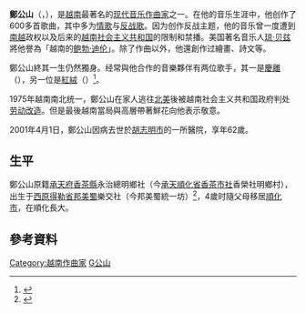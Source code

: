 {{Infobox musical artist
| Name = 鄭公山
| Img = 
| Img_capt = 
| Img_size = 250px
| Landscape = 
| Background = non_vocal_instrumentalist
| Birth_name = 鄭公山
| Alias = 鄭
| Born = {{Birth date|1939|2|28}}
| Died = {{Death date and age|2001|4|1|1939|2|28}}
| Origin = [[越南|越南]][[顺化|顺化]]
| Instrument = [[吉他|吉他]]
| Voice_type = 
| Genre = 
| Occupation = 
| Years_active = 1939–2001
| Label = 
| Associated_acts = 
| URL = 
| Current_members = 
| Past_members = 
| Notable_instruments = [[吉他|吉他]]
}}
'''鄭公山'''（{{vie|v=Trịnh Công Sơn|hn=鄭公山|f=h}}，{{bd|1939年|2月28日|2001年|4月1日|catIdx=Z}}），是[[越南|越南]]最著名的[[现代音乐|现代音乐]][[作曲家|作曲家]]之一。在他的音乐生涯中，他创作了600多首歌曲，其中多为[[情歌|情歌]]与[[反战歌|反战歌]]。因为创作反战主题，他的音乐曾一度遭到[[南越|南越]]政权以及后来的[[越南社会主义共和国|越南社会主义共和国]]的限制和禁播。美国著名音乐人[[琼·贝兹|琼·贝兹]]將他譽為「越南的[[鲍勃·迪伦|鲍勃·迪伦]]」。除了作曲以外，他還創作过繪畫、詩文等。

鄭公山終其一生仍然獨身。经常與他合作的音樂夥伴有两位歌手，其一是[[慶璃|慶離]]（{{lang|vi|Khánh Ly}}），另一位是[[紅絨|紅絨]]（{{lang|vi|Hồng Nhung}}）<ref>{{Cite web|title=Báo VietnamNet|url=https://vietnamnet.vn/hai-bong-hong-cua-trinh-cong-son-lan-dan-tinh-duyen-812796.html|access-date=2022-04-08|last=News|first=VietNamNet|work=VietNamNet News|language=vietnamese}}</ref>。

1975年越南南北统一，鄭公山在家人逃往[[北美|北美]]後被越南社会主义共和国政府判处[[劳动改造|劳动改造]]。但是最後越南當局與高層帶著鮮花向他表示敬意。

2001年4月1日，鄭公山因病去世於[[胡志明市|胡志明市]]的一所醫院，享年62歲。

== 生平 ==
鄭公山原籍[[承天府_(越南)|承天府]][[香茶縣|香茶縣]]永治總明鄉社（今[[承天順化省|承天順化省]][[香茶市社|香茶市社]]香榮社明鄉村），出生于[[西原|西原]][[得勒省|得勒省]][[邦美蜀市|邦美蜀]]樂交社（今邦美蜀統一坊）<ref>{{Cite book|title=Trịnh Công Sơn, Một người thơ ca, một cõi đi về|last=Trọng Tạo Nguyễn|publisher=Nhà xuất bản Âm nhạc|year=2001|pages=97|last2=Thụy Kha Nguyễn|last3=Tử Huyến Đoàn|url=https://books.google.com/books/about/Tr%E1%BB%8Bnh_C%C3%B4ng_S%C6%A1n_m%E1%BB%99t_ng%C6%B0%E1%BB%9Di_th%C6%A1_c.html?id=gYyfAAAAMAAJ}}</ref>，4歲时隨父母移居[[順化市|順化市]]，在順化長大。

== 參考資料 ==
<references />
{{Authority control}}
[[Category:越南作曲家|Category:越南作曲家]]
[[Category:郑姓|G公山]]